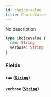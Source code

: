 ```yaml
---
id: choice-value
title: ChoiceValue
---
```


No description

```graphql
type ChoiceValue {
  raw: String
  verbose: String
}
```

### Fields

#### `raw` ([`String`](/developer/api-reference/scalars/string.mdx))

#### `verbose` ([`String`](/developer/api-reference/scalars/string.mdx))

